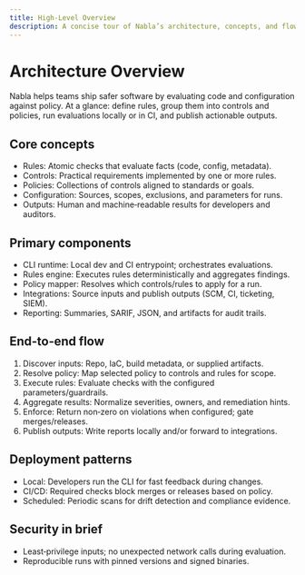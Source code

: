 ```yaml
---
title: High‑Level Overview
description: A concise tour of Nabla’s architecture, concepts, and flow.
---
```


# Architecture Overview

Nabla helps teams ship safer software by evaluating code and configuration against policy. At a glance: define rules, group them into controls and policies, run evaluations locally or in CI, and publish actionable outputs.

## Core concepts

- Rules: Atomic checks that evaluate facts (code, config, metadata).
- Controls: Practical requirements implemented by one or more rules.
- Policies: Collections of controls aligned to standards or goals.
- Configuration: Sources, scopes, exclusions, and parameters for runs.
- Outputs: Human and machine‑readable results for developers and auditors.

## Primary components

- CLI runtime: Local dev and CI entrypoint; orchestrates evaluations.
- Rules engine: Executes rules deterministically and aggregates findings.
- Policy mapper: Resolves which controls/rules to apply for a run.
- Integrations: Source inputs and publish outputs (SCM, CI, ticketing, SIEM).
- Reporting: Summaries, SARIF, JSON, and artifacts for audit trails.

## End‑to‑end flow

1) Discover inputs: Repo, IaC, build metadata, or supplied artifacts.
2) Resolve policy: Map selected policy to controls and rules for scope.
3) Execute rules: Evaluate checks with the configured parameters/guardrails.
4) Aggregate results: Normalize severities, owners, and remediation hints.
5) Enforce: Return non‑zero on violations when configured; gate merges/releases.
6) Publish outputs: Write reports locally and/or forward to integrations.

## Deployment patterns

- Local: Developers run the CLI for fast feedback during changes.
- CI/CD: Required checks block merges or releases based on policy.
- Scheduled: Periodic scans for drift detection and compliance evidence.

## Security in brief

- Least‑privilege inputs; no unexpected network calls during evaluation.
- Reproducible runs with pinned versions and signed binaries.